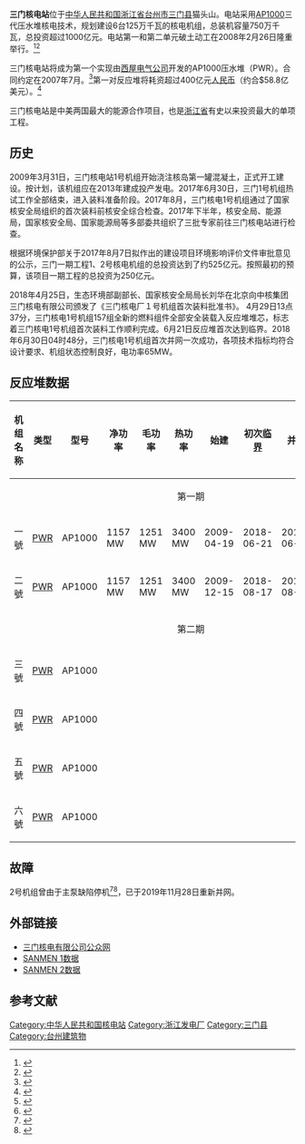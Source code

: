 {{noteTA|G1=核能}}
{{Infobox power station
| name = 三门核电站
| image = File:Sanmen Nuclear Power Station.jpg
| image_caption = 三门核电站一号机组 
| location_map = China
| country = {{PRC}}
| locale = {{PRC}}[[浙江省|浙江省]][[台州市|台州市]][[三门县|三门县]]
| lat_d = 29|lat_m = 6|lat_s = 4|lat_NS = N
| long_d = 121|long_m = 38|long_s = 31|long_EW = E
| coordinates_type = region:CN-33_type:landmark_source:zh-wiki
| coordinates_display = title  
| operator = [[中核集团|中核集团]]三门核电有限公司
| construction_began = 一号机组：2009年4月19日<br/>二号机组：2009年12月17日
| commissioned = 
| decommissioned =  
| reactor_supplier =  
| reactors_operate_mw = 
| reactors_decom_mw =  
<!------------------------- NUCLEAR POWER STATIONS -->
| employees = 
| np_reactor_type = [[压水堆|PWR]]
| np_reactor_supplier = [[西屋电气公司|西屋电气公司]]
| ps_cogeneration = 
| ps_cooling_source = 
| ps_cooling_towers = <!-- No -->
<!------------------------- GENERAL -->
| ps_units_operational = 2 × 1157 MW
| ps_units_manu_model = [[西屋电气公司|西屋电气公司]] [[AP1000|AP1000]]
| ps_units_uc = 
| ps_units_planned = 4 × 1157 MW
| ps_units_cancelled = 
| ps_units_decommissioned = 
| ps_thermal_capacity = {{nowrap|2 × 3400 MW<sub>th</sub>}}
| ps_electrical_capacity = 2314
| ps_electrical_cap_fac = 
| ps_storage_capacity = 
| ps_annual_generation = 
| website = <!-- 网站不存在 {{url|https://www.smnpc.com.cn|www.smnpc.com.cn}} -->
| net_generation =  
| status = U  
| generation_units =  
| cost =  
| licence_expires =  
| as_of = 
}}

'''三门核电站'''位于[[中华人民共和国|中华人民共和国]][[浙江省|浙江省]][[台州市|台州市]][[三门县|三门县]]猫头山。电站采用[[AP1000|AP1000]]三代压水堆核电技术，规划建设6台125万千瓦的核电机组，总装机容量750万千瓦，总投资超过1000亿元。电站第一和第二单元破土动工在2008年2月26日隆重举行。<ref>{{cite web
 | url= http://www.china.org.cn/environment/pics/2008-02/27/content_10897630.htm
 | title= First 3rd-generation nuclear plant to be built
 | date= 2008-02-27
 | work= 
 | publisher= [[Xinhua_News_Agency|Xinhua News Agency]]
 | accessdate= 2008-07-30
 | archive-date= 2010-09-18
 | archive-url= https://web.archive.org/web/20100918183245/http://china.org.cn/environment/pics/2008-02/27/content_10897630.htm
 | dead-url= no
 }}</ref><ref>{{cite web
 |url          = http://world-nuclear.org/info/inf63.html
 |title        = Nuclear power in China
 |date         = June 2008
 |work         = Information Papers: Country Briefings
 |publisher    = [[World_Nuclear_Association|World Nuclear Association]] (WNA)
 |accessdate   = 2009-12-16
 |archive-date = 2009-12-25
 |archive-url  = https://web.archive.org/web/20091225054448/http://www.world-nuclear.org/info/inf63.html
 |dead-url     = no
}}</ref>

三门核电站将成为第一个实现由[[西屋电气公司|西屋电气公司]]开发的AP1000压水堆（PWR）。合同约定在2007年7月。<ref name=bwire-20070724>{{cite news |url=http://www.businesswire.com/news/home/20070724005653/en/Westinghouse-Shaw-Sign-Historic-Contracts-Provide-AP1000 |title=Westinghouse and Shaw Sign Historic Contracts to Provide Four AP1000 Nuclear Power Plants in China |publisher=Business Wire |date=24 July 2007 |accessdate=16 January 2014 |archive-date=2015-06-16 |archive-url=https://web.archive.org/web/20150616073319/http://www.businesswire.com/news/home/20070724005653/en/Westinghouse-Shaw-Sign-Historic-Contracts-Provide-AP1000 |dead-url=no }}</ref>第一对反应堆将耗资超过400亿元[[人民币|人民币]]（约合$58.8亿美元）。<ref>{{cite news
 | url= http://news.xinhuanet.com/english/2009-04/19/content_11217433.htm
 | title= China starts building 3rd-generation nuclear power reactors using Westinghouse technologies
 | date= April 19, 2009
 | work= 
 | publisher= Xinhua
 | accessdate= 2009-04-21
 | archive-date= 2009-04-23
 | archive-url= https://web.archive.org/web/20090423050907/http://news.xinhuanet.com/english/2009-04/19/content_11217433.htm
 | dead-url= no
 }}</ref>

三门核电站是中美两国最大的能源合作项目，也是[[浙江省|浙江省]]有史以来投资最大的单项工程。

==历史==
2009年3月31日，三门核电站1号机组开始浇注核岛第一罐混凝土，正式开工建设。按计划，该机组应在2013年建成投产发电。2017年6月30日，三门1号机组热试工作全部结束，进入装料准备阶段。2017年8月，三门核电1号机组通过了国家核安全局组织的首次装料前核安全综合检查。2017年下半年，核安全局、能源局，国家核安全局、国家能源局等多部委共组织了三批专家前往三门核电站进行检查。

根据环境保护部关于2017年8月7日拟作出的建设项目环境影响评价文件审批意见的公示，三门一期工程1、2号核电机组的总投资达到了约525亿元。按照最初的预算，该项目一期工程的总投资为250亿元。

2018年4月25日，生态环境部副部长、国家核安全局局长刘华在北京向中核集团三门核电有限公司颁发了《三门核电厂１号机组首次装料批准书》。 4月29日13点37分，三门核电1号机组157组全新的燃料组件全部安全装载入反应堆堆芯，标志着三门核电1号机组首次装料工作顺利完成。6月21日反应堆首次达到临界。2018年6月30日04时48分，三门核电1号机组首次并网一次成功，各项技术指标均符合设计要求、机组状态控制良好，电功率65MW。
== 反应堆数据 ==
{| class="wikitable"
! 机组名称 !! 类型 !! 型号 !! 净功率 !! 毛功率 !! 热功率 !! 始建 !! 初次[[临界|临界]] !! 并网 !! 商转 !! 注记
|-
|colspan="11" align="center"| 第一期
|-
| 一號 || [[PWR|PWR]] || AP1000 || 1157 MW || 1251 MW || 3400 MW || 2009-04-19 || 2018-06-21 || 2018-06-30 || 2018-09-21 || <ref>{{cite web |url=https://pris.iaea.org/PRIS/CountryStatistics/ReactorDetails.aspx?current=879 |title=SANMEN-1 |author=PRIS |date=2021-04-22 |work=Power Reactor Information System |publisher=[[International_Atomic_Energy_Agency|International Atomic Energy Agency]] |access-date=2021-04-23 |archive-date=2021-04-14 |archive-url=https://web.archive.org/web/20210414231558/https://pris.iaea.org/PRIS/CountryStatistics/ReactorDetails.aspx?current=879 |dead-url=no }}</ref>
|-
| 二號 || [[PWR|PWR]]|| AP1000 || 1157 MW || 1251 MW || 3400 MW || 2009-12-15 || 2018-08-17 || 2018-08-24 || 2018-11-05  || <ref>{{cite web |url=https://pris.iaea.org/PRIS/CountryStatistics/ReactorDetails.aspx?current=880 |title=SANMEN-1 |author=PRIS |date=2021-04-22 |work=Power Reactor Information System |publisher=[[International_Atomic_Energy_Agency|International Atomic Energy Agency]] |access-date=2021-04-23 |archive-date=2021-04-14 |archive-url=https://web.archive.org/web/20210414231334/https://pris.iaea.org/PRIS/CountryStatistics/ReactorDetails.aspx?current=880 |dead-url=no }}</ref>
|-
|colspan="11" align="center"| 第二期
|-
| 三號 || [[PWR|PWR]]|| AP1000 ||  ||  || ||   || ||  || || 
|-
| 四號 || [[PWR|PWR]]|| AP1000 ||  ||  || || || ||  || || 
|-
| 五號 || [[PWR|PWR]]|| AP1000 ||  ||  || || || ||  || || 
|-
| 六號 || [[PWR|PWR]]|| AP1000 ||  ||  || || || ||  || || 
|}

== 故障 ==
2号机组曾由于主泵缺陷停机<ref name = "Made-in-China Reactor Gains Favor at Home, U.S. Tech Falters">{{cite web | author =  | title = Made-in-China Reactor Gains Favor at Home, U.S. Tech Falters | publisher = Bloomberg L.P. | date = 2019-04-01 | language = en | accessdate = 2019-04-12 | url = https://www.bloomberg.com/news/articles/2019-04-01/made-in-china-reactor-gains-favor-at-home-as-u-s-tech-trips-up | archive-date = 2019-04-13 | archive-url = https://web.archive.org/web/20190413074236/https://www.bloomberg.com/news/articles/2019-04-01/made-in-china-reactor-gains-favor-at-home-as-u-s-tech-trips-up | dead-url = no }}</ref><ref name = "中核集团去年核能发电量创历史新高">{{cite web | author = 陈瑜 | title = 中核集团去年核能发电量创历史新高 | publisher = 科技日报 | date = 2019-01-18 | language = zh | accessdate = 2019-04-12 | url = http://digitalpaper.stdaily.com/http_www.kjrb.com/kjrb/html/2019-01/18/content_413296.htm?div=-1 | archive-date = 2019-05-09 | archive-url = https://web.archive.org/web/20190509225825/http://digitalpaper.stdaily.com/http_www.kjrb.com/kjrb/html/2019-01/18/content_413296.htm?div=-1 | dead-url = no }}</ref>，已于2019年11月28日重新并网。

== 外部链接 ==
* [https://web.archive.org/web/20090220150204/http://www.smnpc.com.cn/ 三门核电有限公司公众网]
* [http://www.iaea.org/PRIS/CountryStatistics/ReactorDetails.aspx?current=879 SANMEN 1数据]{{Wayback|url=http://www.iaea.org/PRIS/CountryStatistics/ReactorDetails.aspx?current=879 |date=20130928150056 }} 
* [http://www.iaea.org/PRIS/CountryStatistics/ReactorDetails.aspx?current=880 SANMEN 2数据]{{Wayback|url=http://www.iaea.org/PRIS/CountryStatistics/ReactorDetails.aspx?current=880 |date=20130928145707 }}

==参考文献==
{{reflist | 2}}

{{中华人民共和国核工业}}

[[Category:中华人民共和国核电站|Category:中华人民共和国核电站]]
[[Category:浙江发电厂|Category:浙江发电厂]]
[[Category:三门县|Category:三门县]]
[[Category:台州建筑物|Category:台州建筑物]]